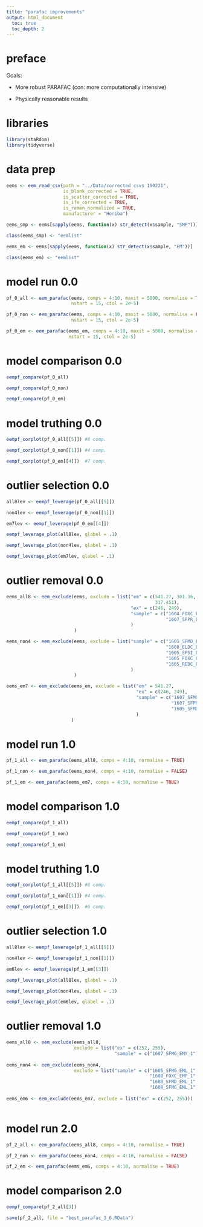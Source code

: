 ```yaml
---
title: "parafac improvements"
output: html_document
  toc: true
  toc_depth: 2
---
```


# preface

Goals:

- More robust PARAFAC (con: more computationally intensive)

- Physically reasonable results

# libraries

```r
library(staRdom)
library(tidyverse)
```

# data prep

```r

eems <- eem_read_csv(path = "../Data/corrected csvs 190221", 
                     is_blank_corrected = TRUE,
                     is_scatter_corrected = TRUE,
                     is_ife_corrected = TRUE,
                     is_raman_normalized = TRUE,
                     manufacturer = "Horiba")

eems_smp <- eems[sapply(eems, function(x) str_detect(x$sample, "SMP"))]

class(eems_smp) <- "eemlist"

eems_em <- eems[sapply(eems, function(x) str_detect(x$sample, "EM"))]

class(eems_em) <- "eemlist"

```

# model run 0.0

```r

pf_0_all <- eem_parafac(eems, comps = 4:10, maxit = 5000, normalise = TRUE,
                        nstart = 15, ctol = 2e-5)

pf_0_non <- eem_parafac(eems, comps = 4:10, maxit = 5000, normalise = FALSE,
                        nstart = 15, ctol = 2e-5)

pf_0_em <- eem_parafac(eems_em, comps = 4:10, maxit = 5000, normalise = TRUE,
                       nstart = 15, ctol = 2e-5)

```

# model comparison 0.0

```r

eempf_compare(pf_0_all)

eempf_compare(pf_0_non)

eempf_compare(pf_0_em)

```

# model truthing 0.0

```r

eempf_corplot(pf_0_all[[5]]) #8 comp.

eempf_corplot(pf_0_non[[1]]) #4 comp.

eempf_corplot(pf_0_em[[4]])  #7 comp.

```

# outlier selection 0.0

```r

all8lev <- eempf_leverage(pf_0_all[[5]])

non4lev <- eempf_leverage(pf_0_non[[1]])

em7lev <- eempf_leverage(pf_0_em[[4]])

eempf_leverage_plot(all8lev, qlabel = .1)

eempf_leverage_plot(non4lev, qlabel = .1)

eempf_leverage_plot(em7lev, qlabel = .1)

```

# outlier removal 0.0

```r

eems_all8 <- eem_exclude(eems, exclude = list("em" = c(541.27, 301.36, 319.063, 
                                                       317.451),
                                              "ex" = c(246, 249),
                                              "sample" = c("1604_FOXC_EMP_2", 
                                                           "1607_SFPR_EMR_1")
                                              )
                         )

eems_non4 <- eem_exclude(eems, exclude = list("sample" = c("1605_SFMD_EML_1",
                                                           "1608_ELDC_EMP_1",
                                                           "1605_SFSI_EML_1",
                                                           "1605_FOXC_EML_1",
                                                           "1605_REDC_EML_1")
                                              )
                         )

eems_em7 <- eem_exclude(eems_em, exclude = list("em" = 541.27,
                                                "ex" = c(246, 249),
                                                "sample" = c("1607_SFMG_EMY_1",
                                                             "1607_SFPR_EMR_1",
                                                             "1605_SFMD_EML_1")
                                                )
                        )

```

# model run 1.0

```r

pf_1_all <- eem_parafac(eems_all8, comps = 4:10, normalise = TRUE)

pf_1_non <- eem_parafac(eems_non4, comps = 4:10, normalise = FALSE)

pf_1_em <- eem_parafac(eems_em7, comps = 4:10, normalise = TRUE)

```

# model comparison 1.0

```r

eempf_compare(pf_1_all)

eempf_compare(pf_1_non)

eempf_compare(pf_1_em)

```

# model truthing 1.0

```r

eempf_corplot(pf_1_all[[5]]) #8 comp.

eempf_corplot(pf_1_non[[1]]) #4 comp.

eempf_corplot(pf_1_em[[3]])  #6 comp.

```

# outlier selection 1.0

```r

all8lev <- eempf_leverage(pf_1_all[[5]])

non4lev <- eempf_leverage(pf_1_non[[1]])

em6lev <- eempf_leverage(pf_1_em[[3]])

eempf_leverage_plot(all8lev, qlabel = .1)

eempf_leverage_plot(non4lev, qlabel = .1)

eempf_leverage_plot(em6lev, qlabel = .1)

```

# outlier removal 1.0

```r

eems_all8 <- eem_exclude(eems_all8, 
                         exclude = list("ex" = c(252, 255),
                                        "sample" = c("1607_SFMG_EMY_1")))
                      
eems_non4 <- eem_exclude(eems_non4, 
                         exclude = list("sample" = c("1605_SFMG_EML_1",
                                                     "1608_FOXC_EMP_1",
                                                     "1608_SFMD_EML_1",
                                                     "1608_SFMG_EML_1")))
               
eems_em6 <- eem_exclude(eems_em7, exclude = list("ex" = c(252, 255)))
                        
```

# model run 2.0

```r

pf_2_all <- eem_parafac(eems_all8, comps = 4:10, normalise = TRUE)

pf_2_non <- eem_parafac(eems_non4, comps = 4:10, normalise = FALSE)

pf_2_em <- eem_parafac(eems_em6, comps = 4:10, normalise = TRUE)

```

# model comparison 2.0

```r

eempf_compare(pf_2_all[3])

save(pf_2_all, file = "best_parafac_3_6.RData")

```
